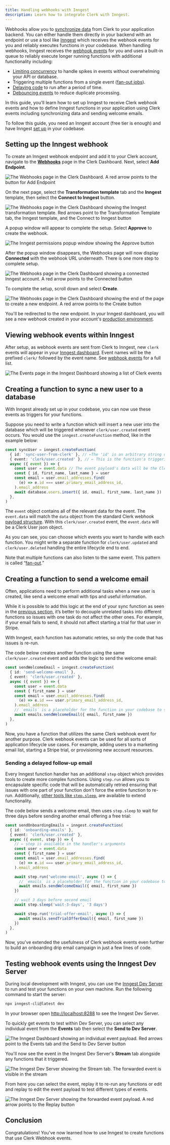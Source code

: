 ```yaml
---
title: Handling webhooks with Inngest
description: Learn how to integrate Clerk with Inngest.
---
```


Webhooks allow you to [synchronize data](/docs/guides/configure/webhooks/syncing) from Clerk to your application backend. You can either handle them directly in your backend with an endpoint or use a tool like [Inngest](https://www.inngest.com) which receives the webhook events for you and reliably executes functions in your codebase. When handling webhooks, Inngest receives the [webhook events](/docs/guides/configure/webhooks/overview#supported-webhook-events) for you and uses a built-in queue to reliably execute longer running functions with additional functionality including:

- [Limiting concurrency](https://www.inngest.com/docs/guides/concurrency) to handle spikes in events without overwhelming your API or database.
- Triggering multiple functions from a single event ([fan-out jobs](https://www.inngest.com/docs/guides/fan-out-jobs)).
- [Delaying code](https://www.inngest.com/docs/functions/multi-step) to run after a period of time.
- [Debouncing events](https://www.inngest.com/docs/reference/functions/debounce) to reduce duplicate processing.

In this guide, you'll learn how to set up Inngest to receive Clerk webhook events and how to define Inngest functions in your application using Clerk events including synchronizing data and sending welcome emails.

To follow this guide, you need an Inngest account (free tier is enough) and have Inngest [set up](https://www.inngest.com/docs/quick-start) in your codebase.

## Setting up the Inngest webhook

To create an Inngest webhook endpoint and add it to your Clerk account, navigate to the [**Webhooks**](https://dashboard.clerk.com/last-active?path=webhooks) page in the Clerk Dashboard. Next, select **Add Endpoint**.

![The Webhooks page in the Clerk Dashboard. A red arrow points to the button for Add Endpoint](/docs/images/integrations/inngest/webhook-page.webp)

On the next page, select the **Transformation template** tab and the **Inngest** template, then select the **Connect to Inngest** button.

![The Webhooks page in the Clerk Dashboard showing the Inngest transformation template. Red arrows point to the Transformation Template tab, the Inngest template, and the Connect to Inngest button](/docs/images/integrations/inngest/webhook-transformation-template.webp)

A popup window will appear to complete the setup. Select **Approve** to create the webhook.

![The Inngest permissions popup window showing the Approve button](/docs/images/integrations/inngest/inngest-permissions-dialog.webp)

After the popup window disappears, the Webhooks page will now display **Connected** with the webhook URL underneath. There is one more step to complete setup.

![The Webhooks page in the Clerk Dashboard showing a connected Inngest account. A red arrow points to the Connected button](/docs/images/integrations/inngest/webhook-endpoint-connected.webp)

To complete the setup, scroll down and select **Create**.

![The Webhooks page in the Clerk Dashboard showing the end of the page to create a new endpoint. A red arrow points to the Create button](/docs/images/integrations/inngest/webhook-create.webp)

You'll be redirected to the new endpoint. In your Inngest dashboard, you will see a new webhook created in your account's [production environment](https://app.inngest.com/env/production/manage/webhooks).

## Viewing webhook events within Inngest

After setup, as webhook events are sent from Clerk to Inngest, new `clerk` events will appear in your [Inngest dashboard](https://app.inngest.com/env/production/events). Event names will be the prefixed `clerk/` followed by the event name. See [webhook events](/docs/guides/configure/webhooks/overview#supported-webhook-events) for a full list.

![The Events page in the Inngest Dashboard showing a list of Clerk events](/docs/images/integrations/inngest/inngest-clerk-events.webp)

## Creating a function to sync a new user to a database

With Inngest already set up in your codebase, you can now use these events as triggers for your functions.

Suppose you need to write a function which will insert a new user into the database which will be triggered whenever `clerk/user.created` event occurs. You would use the `inngest.createFunction` method, like in the example below:

```typescript {{ filename: 'src/inngest/sync-user.ts' }}
const syncUser = inngest.createFunction(
  { id: 'sync-user-from-clerk' }, // ←The 'id' is an arbitrary string used to identify the function in the dashboard
  { event: 'clerk/user.created' }, // ← This is the function's triggering event
  async ({ event }) => {
    const user = event.data // The event payload's data will be the Clerk User json object
    const { id, first_name, last_name } = user
    const email = user.email_addresses.find(
      (e) => e.id === user.primary_email_address_id,
    ).email_address
    await database.users.insert({ id, email, first_name, last_name })
  },
)
```

The `event` object contains all of the relevant data for the event. The `event.data` will match the `data` object from the standard Clerk webhook [payload structure](/docs/guides/configure/webhooks/overview#payload-structure). With this `clerk/user.created` event, the `event.data` will be a Clerk User json object.

As you can see, you can choose which events you want to handle with each function. You might write a separate function for `clerk/user.updated` and `clerk/user.deleted` handling the entire lifecycle end to end.

Note that multiple functions can also listen to the same event. This pattern is called “[fan-out](https://www.inngest.com/docs/guides/fan-out-jobs).”

## Creating a function to send a welcome email

Often, applications need to perform additional tasks when a new user is created, like send a welcome email with tips and useful information.

While it is possible to add this logic at the end of your sync function as seen in the [previous section](/docs/guides/configure/webhooks/inngest#creating-a-function-to-sync-a-new-user-to-a-database), it’s better to decouple unrelated tasks into different functions so issues with one task do not affect the other ones. For example, if your email fails to send, it should not affect starting a trial for that user in Stripe.

With Inngest, each function has automatic retries, so only the code that has issues is re-run.

The code below creates another function using the same `clerk/user.created` event and adds the logic to send the welcome email:

```typescript {{ filename: 'src/inngest/welcome-emails.ts' }}
const sendWelcomeEmail = inngest.createFunction(
  { id: 'send-welcome-email' },
  { event: 'clerk/user.created' },
  async ({ event }) => {
    const user = event.data
    const { first_name } = user
    const email = user.email_addresses.find(
      (e) => e.id === user.primary_email_address_id,
    ).email_address
    // `emails` is a placeholder for the function in your codebase to send email
    await emails.sendWelcomeEmail({ email, first_name })
  },
)
```

Now, you have a function that utilizes the same Clerk webhook event for another purpose. Clerk webhook events can be used for all sorts of application lifecycle use cases. For example, adding users to a marketing email list, starting a Stripe trial, or provisioning new account resources.

### Sending a delayed follow-up email

Every Inngest function handler has an additional `step` object which provides tools to create more complex functions. Using `step.run` allows you to encapsulate specific code that will be automatically retried ensuring that issues with one part of your function don't force the entire function to re-run. Additionally, [other tools like `step.sleep`](https://www.inngest.com/docs/reference/functions/step-sleep), are available to extend functionality.

The code below sends a welcome email, then uses `step.sleep` to wait for three days before sending another email offering a free trial:

```typescript {{ filename: 'src/inngest/welcome-emails.ts' }}
const sendOnboardingEmails = inngest.createFunction(
  { id: 'onboarding-emails' },
  { event: 'clerk/user.created' },
  async ({ event, step }) => {
    // ← step is available in the handler's arguments
    const user = event.data
    const { first_name } = user
    const email = user.email_addresses.find(
      (e) => e.id === user.primary_email_address_id,
    ).email_address

    await step.run('welcome-email', async () => {
      // `emails` is a placeholder for the function in your codebase to send email
      await emails.sendWelcomeEmail({ email, first_name })
    })

    // wait 3 days before second email
    await step.sleep('wait-3-days', '3 days')

    await step.run('trial-offer-email', async () => {
      await emails.sendTrialOfferEmail({ email, first_name })
    })
  },
)
```

Now, you've extended the usefulness of Clerk webhook events even further to build an onboarding drip email campaign in just a few lines of code.

## Testing webhook events using the Inngest Dev Server

During local development with Inngest, you can use the [Inngest Dev Server](https://www.inngest.com/docs/local-development) to run and test your functions on your own machine. Run the following command to start the server:

```sh {{ filename: 'terminal' }}
npx inngest-cli@latest dev
```

In your browser open [http://localhost:8288](http://localhost:8288) to see the Inngest Dev Server.

To quickly get events to test within Dev Server, you can select any individual event from the **Events** tab then select the **Send to Dev Server**.

![The Inngest Dashboard showing an individual event payload. Red arrows point to the Events tab and the Send to Dev Server button](/docs/images/integrations/inngest/inngest-send-to-dev-server.webp)

You'll now see the event in the Inngest Dev Server's **Stream** tab alongside any functions that it triggered.

![The Inngest Dev Server showing the Stream tab. The forwarded event is visible in the stream](/docs/images/integrations/inngest/inngest-dev-server.webp)

From here you can select the event, replay it to re-run any functions or edit and replay to edit the event payload to test different types of events.

![The Inngest Dev Server showing the forwarded event payload. A red arrow points to the Replay button](/docs/images/integrations/inngest/inngest-replay-event.webp)

## Conclusion

Congratulations! You've now learned how to use Inngest to create functions that use Clerk Webhook events.
